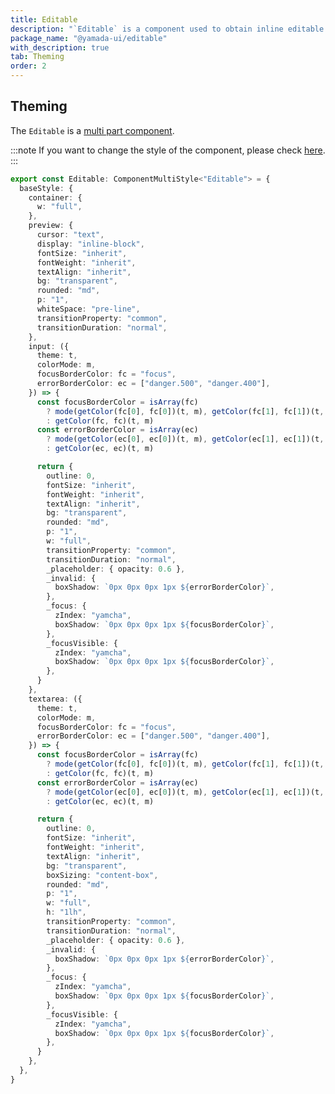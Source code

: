 ```yaml
---
title: Editable
description: "`Editable` is a component used to obtain inline editable text input."
package_name: "@yamada-ui/editable"
with_description: true
tab: Theming
order: 2
---
```


## Theming

The `Editable` is a [multi part component](/styled-system/theming/component-styles#multi-part-components).

:::note
If you want to change the style of the component, please check [here](/styled-system/theming/customize-theme#changing-the-style-of-components).
:::

```ts
export const Editable: ComponentMultiStyle<"Editable"> = {
  baseStyle: {
    container: {
      w: "full",
    },
    preview: {
      cursor: "text",
      display: "inline-block",
      fontSize: "inherit",
      fontWeight: "inherit",
      textAlign: "inherit",
      bg: "transparent",
      rounded: "md",
      p: "1",
      whiteSpace: "pre-line",
      transitionProperty: "common",
      transitionDuration: "normal",
    },
    input: ({
      theme: t,
      colorMode: m,
      focusBorderColor: fc = "focus",
      errorBorderColor: ec = ["danger.500", "danger.400"],
    }) => {
      const focusBorderColor = isArray(fc)
        ? mode(getColor(fc[0], fc[0])(t, m), getColor(fc[1], fc[1])(t, m))(m)
        : getColor(fc, fc)(t, m)
      const errorBorderColor = isArray(ec)
        ? mode(getColor(ec[0], ec[0])(t, m), getColor(ec[1], ec[1])(t, m))(m)
        : getColor(ec, ec)(t, m)

      return {
        outline: 0,
        fontSize: "inherit",
        fontWeight: "inherit",
        textAlign: "inherit",
        bg: "transparent",
        rounded: "md",
        p: "1",
        w: "full",
        transitionProperty: "common",
        transitionDuration: "normal",
        _placeholder: { opacity: 0.6 },
        _invalid: {
          boxShadow: `0px 0px 0px 1px ${errorBorderColor}`,
        },
        _focus: {
          zIndex: "yamcha",
          boxShadow: `0px 0px 0px 1px ${focusBorderColor}`,
        },
        _focusVisible: {
          zIndex: "yamcha",
          boxShadow: `0px 0px 0px 1px ${focusBorderColor}`,
        },
      }
    },
    textarea: ({
      theme: t,
      colorMode: m,
      focusBorderColor: fc = "focus",
      errorBorderColor: ec = ["danger.500", "danger.400"],
    }) => {
      const focusBorderColor = isArray(fc)
        ? mode(getColor(fc[0], fc[0])(t, m), getColor(fc[1], fc[1])(t, m))(m)
        : getColor(fc, fc)(t, m)
      const errorBorderColor = isArray(ec)
        ? mode(getColor(ec[0], ec[0])(t, m), getColor(ec[1], ec[1])(t, m))(m)
        : getColor(ec, ec)(t, m)

      return {
        outline: 0,
        fontSize: "inherit",
        fontWeight: "inherit",
        textAlign: "inherit",
        bg: "transparent",
        boxSizing: "content-box",
        rounded: "md",
        p: "1",
        w: "full",
        h: "1lh",
        transitionProperty: "common",
        transitionDuration: "normal",
        _placeholder: { opacity: 0.6 },
        _invalid: {
          boxShadow: `0px 0px 0px 1px ${errorBorderColor}`,
        },
        _focus: {
          zIndex: "yamcha",
          boxShadow: `0px 0px 0px 1px ${focusBorderColor}`,
        },
        _focusVisible: {
          zIndex: "yamcha",
          boxShadow: `0px 0px 0px 1px ${focusBorderColor}`,
        },
      }
    },
  },
}
```
